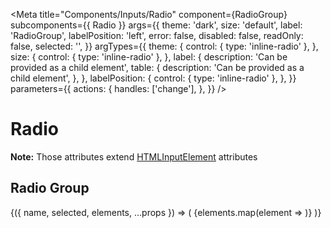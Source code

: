 


<Meta
  title="Components/Inputs/Radio"
  component={RadioGroup}
  subcomponents={{ Radio }}
  args={{
    theme: 'dark',
    size: 'default',
    label: 'RadioGroup',
    labelPosition: 'left',
    error: false,
    disabled: false,
    readOnly: false,
    selected: '',
  }}
  argTypes={{
    theme: {
      control: { type: 'inline-radio' },
    },
    size: {
      control: { type: 'inline-radio' },
    },
    label: {
      description: 'Can be provided as a child element',
      table: {
        description: 'Can be provided as a child element',
      },
    },
    labelPosition: {
      control: { type: 'inline-radio' },
    },
  }}
  parameters={{
    actions: {
      handles: ['change'],
    },
  }}
/>

# Radio

<ArgsTable of={RadioGroup} />

**Note:** Those attributes extend [HTMLInputElement](https://www.w3schools.com/tags/tag_input.asp) attributes

## Radio Group

<Canvas>
  <Story
    name="Radio Group"
    args={{
      elements: ['Radio 1', 'Radio 2', 'Radio 3'],
      selected: 'Radio 2',
    }}
    argTypes={{
      label: { table: { disable: true } },
    }}
  >
    {({ name, selected, elements, ...props }) => (
      <lp-radio-group
        key={`${elements.toString()}-${selected}`}
        name={name}
        selected={selected}
        {...getPropsByDefaultProps(radioDefaultProps, props)}
      >
        {elements.map(element => <lp-radio key={element} label={element} value={element} />)}
      </lp-radio-group>
    )}
  </Story>
</Canvas>
